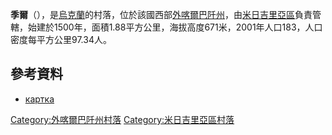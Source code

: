 {{coord|48|34|2|N|23|25|47|E|scale:100000|display=title}}

'''季爾'''（{{lang-uk|Діл}}），是[[烏克蘭|烏克蘭]]的村落，位於該國西部[[外喀爾巴阡州|外喀爾巴阡州]]，由[[米日吉里亞區|米日吉里亞區]]負責管轄，始建於1500年，面積1.88平方公里，海拔高度671米，2001年人口183，人口密度每平方公里97.34人。

==參考資料==
*[http://gska2.rada.gov.ua/pls/z7502/A005?rdat1=14.08.2009&rf7571=11312 картка]{{dead link|date=2017年12月 |bot=InternetArchiveBot |fix-attempted=yes }}

{{DEFAULTSORT:Діл}}

[[Category:外喀爾巴阡州村落|Category:外喀爾巴阡州村落]]
[[Category:米日吉里亞區村落|Category:米日吉里亞區村落]]


{{Zakarpattia-geo-stub}}